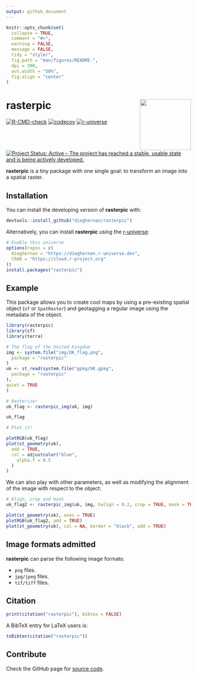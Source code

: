 ```yaml
---
output: github_document
---
```


<!-- README.md is generated from README.Rmd. Please edit that file -->

```r
knitr::opts_chunk$set(
  collapse = TRUE,
  comment = "#>",
  warning = FALSE,
  message = FALSE,
  tidy = "styler",
  fig.path = "man/figures/README-",
  dpi = 300,
  out.width = "50%",
  fig.align = "center"
)
```

# rasterpic <img src="man/figures/logo.png" align="right" height="139"/>

<!-- badges: start -->

[![R-CMD-check](https://github.com/dieghernan/rasterpic/actions/workflows/check-full.yaml/badge.svg)](https://github.com/dieghernan/rasterpic/actions/workflows/check-full.yaml)
[![codecov](https://codecov.io/gh/dieghernan/rasterpic/branch/main/graph/badge.svg?token=jSZ4RIsj91)](https://app.codecov.io/gh/dieghernan/rasterpic)
[![r-universe](https://dieghernan.r-universe.dev/badges/rasterpic)](https://dieghernan.r-universe.dev/)
[![Project Status: Active – The project has reached a stable, usable state and
is being actively
developed.](https://www.repostatus.org/badges/latest/active.svg)](https://www.repostatus.org/#active)

<!-- badges: end -->

**rasterpic** is a tiny package with one single goal: to transform an image into
a spatial raster.

## Installation

You can install the developing version of **rasterpic** with:

```r
devtools::install_github("dieghernan/rasterpic")
```

Alternatively, you can install **rasterpic** using the
[r-universe](https://dieghernan.r-universe.dev/ui#builds):

```r
# Enable this universe
options(repos = c(
  dieghernan = "https://dieghernan.r-universe.dev",
  CRAN = "https://cloud.r-project.org"
))
install.packages("rasterpic")
```

## Example

This package allows you to create cool maps by using a pre-existing spatial
object (`sf` or `SpatRaster`) and geotagging a regular image using the metadata
of the object.

```r
library(rasterpic)
library(sf)
library(terra)

# The flag of the United Kingdom
img <- system.file("img/UK_flag.png",
  package = "rasterpic"
)
uk <- st_read(system.file("gpkg/UK.gpkg",
  package = "rasterpic"
),
quiet = TRUE
)

# Rasterize!
uk_flag <- rasterpic_img(uk, img)

uk_flag

# Plot it!

plotRGB(uk_flag)
plot(st_geometry(uk),
  add = TRUE,
  col = adjustcolor("blue",
    alpha.f = 0.5
  )
)
```

We can also play with other parameters, as well as modifying the alignment of
the image with respect to the object:

```r

# Align, crop and mask
uk_flag2 <- rasterpic_img(uk, img, halign = 0.2, crop = TRUE, mask = TRUE)

plot(st_geometry(uk), axes = TRUE)
plotRGB(uk_flag2, add = TRUE)
plot(st_geometry(uk), col = NA, border = "black", add = TRUE)
```

## Image formats admitted

**rasterpic** can parse the following image formats:

-   `png` files.
-   `jpg/jpeg` files.
-   `tif/tiff` files.

## Citation

```r
print(citation("rasterpic"), bibtex = FALSE)
```

A BibTeX entry for LaTeX users is:

```r
toBibtex(citation("rasterpic"))
```

## Contribute

Check the GitHub page for [source
code](https://github.com/dieghernan/rasterpic/).
